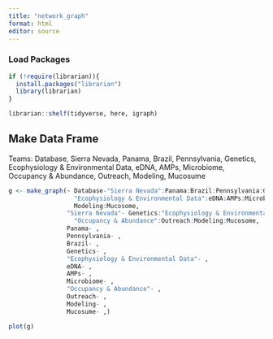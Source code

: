 ```yaml
---
title: "network_graph"
format: html
editor: source
---
```


### Load Packages
```r
if (!require(librarian)){
  install.packages("librarian")
  library(librarian)
}

librarian::shelf(tidyverse, here, igraph)
```

## Make Data Frame
Teams: Database, Sierra Nevada, Panama, Brazil, Pennsylvania, Genetics, Ecophysiology & Environmental Data, 
eDNA, AMPs, Microbiome, Occupancy & Abundance, Outreach, Modeling, Mucosume
```r

g <- make_graph(~ Database-"Sierra Nevada":Panama:Brazil:Pennsylvania:Genetics:
                  "Ecophysiology & Environmental Data":eDNA:AMPs:Microbiome:"Occupancy & Abundance":Outreach:
                  Modeling:Mucosome,
                "Sierra Nevada"- Genetics:"Ecophysiology & Environmental Data":eDNA:AMPs:Microbiome:
                  "Occupancy & Abundance":Outreach:Modeling:Mucosome,
                Panama- ,
                Pennsylvania- ,
                Brazil- ,
                Genetics- ,
                "Ecophysiology & Environmental Data"- ,
                eDNA- ,
                AMPs- ,
                Microbiome- ,
                "Occupancy & Abundance"- ,
                Outreach- ,
                Modeling- ,
                Mucosume- ,)

plot(g)

```

